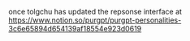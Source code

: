 once tolgchu has updated the repsonse interface at https://www.notion.so/purgpt/purgpt-personalities-3c6e65894d654139af18554e923d0619